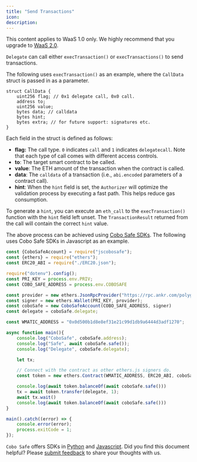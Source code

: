 ```yaml
---
title: "Send Transactions"
icon: 
description: 
---
```

<Note>This content applies to WaaS 1.0 only. We highly recommend that you upgrade to [WaaS 2.0](https://www.cobo.com/developers/v2/guides/overview/introduction).</Note>


`Delegate` can call either `execTransaction()` or `execTransactions()` to send transactions.&#x20;

The following uses `execTransaction()` as an example, where the `CallData` struct is passed in as a parameter.&#x20;

```solidity
struct CallData {
    uint256 flag; // 0x1 delegate call, 0x0 call.
    address to;
    uint256 value;
    bytes data; // calldata
    bytes hint;
    bytes extra; // for future support: signatures etc.
}
```

Each field in the struct is defined as follows: &#x20;

* **flag:** The call type. `0` indicates `call` and `1` indicates `delegatecall`. Note that each type of call comes with different access controls.
* **to**: The target smart contract to be called. &#x20;
* **value**: The ETH amount of the transaction when the contract is called.&#x20;
* **data**: The `calldata` of a transaction (i.e., `abi.encoded` parameters of a contract call).
* **hint**: When the `hint` field is set, the `Authorizer` will optimize the validation process by executing a fast path. This helps reduce gas consumption.

To generate a `hint`, you can execute an `eth_call` to the `execTransaction()` function with the `hint` field left unset. The `TransactionResult` returned from the call will contain the correct `hint` value.

The above process can be achieved using [Cobo Safe SDKs](/v1/sdks-and-tools/sdks/cobo-safe/js). The following uses Cobo Safe SDKs in Javascript as an example.

```js
const {CoboSafeAccount} = require("jscobosafe");
const {ethers} = require("ethers");
const ERC20_ABI = require("./ERC20.json");

require("dotenv").config();
const PRI_KEY = process.env.PRIV;
const COBO_SAFE_ADDRESS = process.env.COBOSAFE

const provider = new ethers.JsonRpcProvider("https://rpc.ankr.com/polygon")
const signer = new ethers.Wallet(PRI_KEY, provider);
const coboSafe = new CoboSafeAccount(COBO_SAFE_ADDRESS, signer)
const delegate = coboSafe.delegate;

const WMATIC_ADDRESS = "0x0d500b1d8e8ef31e21c99d1db9a6444d3adf1270";

async function main(){
    console.log("CoboSafe", coboSafe.address);
    console.log("Safe", await coboSafe.safe());
    console.log("Delegate", coboSafe.delegate);

    let tx;

    // Connect with the contract as other ethers.js signers do.
    const token = new ethers.Contract(WMATIC_ADDRESS, ERC20_ABI, coboSafe);

    console.log(await token.balanceOf(await coboSafe.safe()))
    tx = await token.transfer(delegate, 1);
    await tx.wait()
    console.log(await token.balanceOf(await coboSafe.safe()))
}

main().catch((error) => {
    console.error(error);
    process.exitCode = 1;
});

```

`Cobo Safe` offers SDKs in [Python](https://github.com/coboglobal/pycobosafe) and [Javascript](https://github.com/coboglobal/jscobosafe). 
<Tip>Did you find this document helpful? Please [submit feedback](https://forms.zohopublic.com/cobo/form/DocumentFeedbackForm/formperma/QvLOhxJv1_JMsJ-1dleZ8Itb_7rzN-LtgvsDdxosoVI) to share your thoughts with us.</Tip>